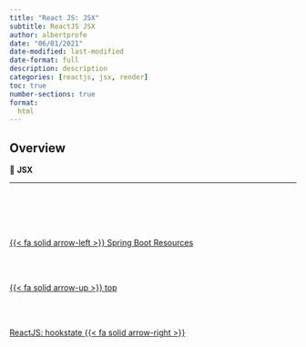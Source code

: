 ```yaml
---
title: "React JS: JSX"
subtitle: ReactJS JSX
author: albertprofe
date: "06/01/2021"
date-modified: last-modified
date-format: full
description: description
categories: [reactjs, jsx, render]
toc: true
number-sections: true
format:
  html
---
```


## Overview

::: {.summary}

📘 **JSX**


:::

---


<!--- navLinks -->
<br><br>
<div class=row>
<br>
<div class='column left previous'>
<br>
[{{< fa solid arrow-left >}} Spring Boot Resources](/springboot/resources.qmd)
<br>
</div>
<br>
<div class='column center'>
<br>
[{{< fa solid arrow-up >}} top](#top)
<br>
</div>
<br>
<div class='column right next'>
<br>
[ReactJS: hookstate  {{< fa solid arrow-right >}}](/reactjs/hookstate.qmd)
<br>
</div>
<br>
</div>
